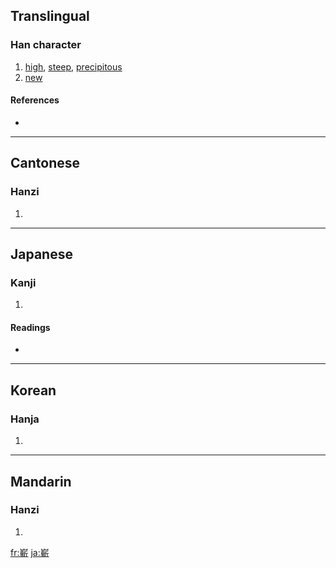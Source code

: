 {{also|崭}}
==Translingual==

===Han character===
{{Han char|rn=46|rad=山|as=11|sn=14|four=2252<sub>1</sub>|canj=山十十中 (UJJL)}}

# [[high]], [[steep]], [[precipitous]]
# [[new]]

====References====
* {{Han ref|kx=0318.300|dkj=08413|dj=0618.410|hdz=10793.050|uh=5D84|ud=23940|bh=B9F1|bd=47601}}

----

==Cantonese==

===Hanzi===
{{yue-hanzi|jyut=|y=jaam2}}

# {{defn|Cantonese}}

----

==Japanese==

===Kanji===
{{ja-kanji|grade=|rs=山11}}

# {{defn|Japanese}}

====Readings====
* {{ja-readings|on=[[さん]] (san), [[ざん]] (zan)|kun=[[けわしい]] (kewashii)}}

----

==Korean==

===Hanja===
{{ko-hanja|hangeul=참|rv=cham|mr=ch'am}}

# {{defn|Korean}}

----

==Mandarin==

===Hanzi===
{{cmn-hanzi|sim=崭|pin=[[zhǎn]] ([[zhan3]])|wg=chan<sup>3</sup>}}

# {{defn|Mandarin}}

[[fr:嶄]]
[[ja:嶄]]